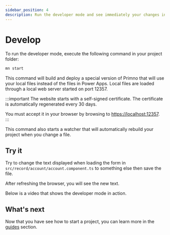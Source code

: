 ```yaml
---
sidebar_position: 4
description: Run the developer mode and see immediately your changes in the browser.
---
```


# Develop

To run the developer mode, execute the following command in your project folder:

```bash
mn start
```

This command will build and deploy a special version of Primno that will use your local files instead of the files in Power Apps.
Local files are loaded through a local web server started on port 12357.

:::important
The website starts with a self-signed certificate. The certificate is automatically regenerated every 30 days.

You must accept it in your browser by browsing to [https://localhost:12357](https://localhost:12357).
:::

This command also starts a watcher that will automatically rebuild your project when you change a file.

## Try it

Try to change the text displayed when loading the form in `src/record/account/account.component.ts` to something else then save the file.

After refreshing the browser, you will see the new text.

Below is a video that shows the developer mode in action.

<ReactPlayer url={HomeMovieUrl} muted={true} height={480} width={640} controls={true} />

## What's next

Now that you have see how to start a project, you can learn more in the [guides](../guides) section.